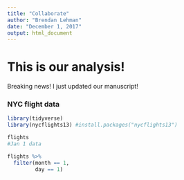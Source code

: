 ```yaml
---
title: "Collaborate"
author: "Brendan Lehman"
date: "December 1, 2017"
output: html_document
---
```

# This is our analysis!

Breaking news! I just updated our manuscript!

### NYC flight data
```r
library(tidyverse)
library(nycflights13) #install.packages("nycflights13")

flights
#Jan 1 data

flights %>% 
  filter(month == 1, 
         day == 1)

```
